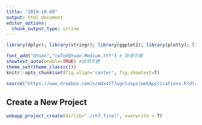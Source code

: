 ```yaml
---
title: "2019-10-09"
output: html_document
editor_options: 
  chunk_output_type: inline
---
```


```r
library(dplyr); library(stringr); library(ggplot2); library(plotly); library(lubridate); library(readr); library(tidyr); library(showtext); library(colorspace); library(scales); library(magick); library(sf); library(rmapshaper); library(osmdata); library(plotly); library(leaflet); 

font_add("QYuan","cwTeXQYuan-Medium.ttf") # 新增字體
showtext_auto(enable=TRUE) #啟用字體
theme_set(theme_classic())
knitr::opts_chunk$set(fig.align='center', fig.showtext=T)

source("https://www.dropbox.com/s/mdx4777ugnluspz/webApplications.R?dl=1")
```

## Create a New Project

```r
webapp_project_create(dirlib="./ch7_final", overwrite = T)
```

